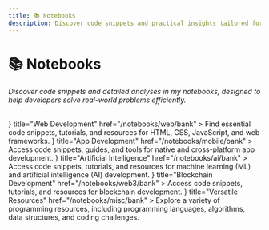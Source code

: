 ```yaml
---
title: 📚 Notebooks
description: Discover code snippets and practical insights tailored for web development, app development, and other programming topics.
---
```



# 📚 Notebooks

*Discover code snippets and detailed analyses in my notebooks, designed to help developers solve real-world problems efficiently.*

<br />

<Cards>
  <Card
    icon={<GiSpiderWeb className="w-5 h-5" />}
    title="Web Development"
    href="/notebooks/web/bank"
  >
    Find essential code snippets, tutorials, and resources for HTML, CSS, JavaScript, and web frameworks.
  </Card>
  <Card
    icon={<MdOutlineAppShortcut className="w-5 h-5" />}
    title="App Development"
    href="/notebooks/mobile/bank"
  >
    Access code snippets, guides, and tools for native and cross-platform app development.
  </Card>
  <Card
    icon={<BsRobot className="w-5 h-5" />}
    title="Artificial Intelligence"
    href="/notebooks/ai/bank"
  >
    Access code snippets, tutorials, and resources for machine learning (ML) and artificial intelligence (AI) development.
  </Card>
  <Card
    icon={<GoPackage className="w-5 h-5" />}
    title="Blockchain Development"
    href="/notebooks/web3/bank"
  >
    Access code snippets, tutorials, and resources for blockchain development.
  </Card>
  <Card
    icon={<VscSymbolMisc className="w-5 h-5" />}
    title="Versatile Resources"
    href="/notebooks/misc/bank"
  >
    Explore a variety of programming resources, including programming languages, algorithms, data structures, and coding challenges.
  </Card>
</Cards>
